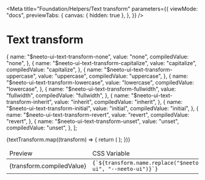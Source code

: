 
<Meta
  title="Foundation/Helpers/Text transform"
  parameters={{
    viewMode: "docs",
    previewTabs: {
      canvas: { hidden: true },
    },
  }}
/>

<style>{`
  .story-demo-table tr{
      background: transparent !important;
  }

`}</style>

# Text transform

  {
    name: "$neeto-ui-text-transform-none",
    value: "none",
    compiledValue: "none",
  },
  {
    name: "$neeto-ui-text-transform-capitalize",
    value: "capitalize",
    compiledValue: "capitalize",
  },
  {
    name: "$neeto-ui-text-transform-uppercase",
    value: "uppercase",
    compiledValue: "uppercase",
  },
  {
    name: "$neeto-ui-text-transform-lowercase",
    value: "lowercase",
    compiledValue: "lowercase",
  },
  {
    name: "$neeto-ui-text-transform-fullwidth",
    value: "fullwidth",
    compiledValue: "fullwidth",
  },
  {
    name: "$neeto-ui-text-transform-inherit",
    value: "inherit",
    compiledValue: "inherit",
  },
  {
    name: "$neeto-ui-text-transform-initial",
    value: "initial",
    compiledValue: "initial",
  },
  {
    name: "$neeto-ui-text-transform-revert",
    value: "revert",
    compiledValue: "revert",
  },
  {
    name: "$neeto-ui-text-transform-unset",
    value: "unset",
    compiledValue: "unset",
  },
];

<table className="table-auto">
  <thead>
    <tr>
      <td className="border p-2">Preview</td>
      <td className="border p-2">CSS Variable</td>
      <td className="border p-2">Class</td>
    </tr>
  </thead>
  <tbody>
    {textTransform.map((transform) => {
      return (
        <tr key={transform.name}>
          <td className="neeto-ui-bg-gray-800 p-2">
            <div className="p-6">
              <div
                className={`w-36 h-12 flex items-center justify-center rounded-sm neeto-ui-text-black neeto-ui-bg-white ${transform.name.replace(
                  "$neeto-ui",
                  "neeto-ui"
                )}`}
              >
                {transform.compiledValue}
              </div>
            </div>
          </td>
          <td className="border p-2">
            <code>{`${transform.name.replace("$neeto-ui", "--neeto-ui")}`}</code>
          </td>
          <td className="border p-2">
            <div className="flex justify-between">
              <code>{`${transform.name.replace("$neeto-ui", "neeto-ui")}`}</code>
            </div>
          </td>
        </tr>
      );
    })}
  </tbody>
</table>
